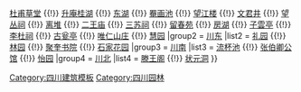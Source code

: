 {{Navbox
|name = 四川园林
|title = [[四川园林]]
|titlestyle =
|image = 
|style = text-align:left;
|groupstyle =
|state = {{{state<includeonly>|collapsed</includeonly>}}}
|group1 = [[川西]]
|list1 = [[成都武侯祠|武侯祠]] {{!}} [[杜甫草堂]] {{!}} [[升庵桂湖]] {{!}} [[新繁东湖|东湖]] {{!}} [[罨画池]] {{!}} [[望江楼]] {{!}} [[文君井]] {{!}} [[望丛祠]] {{!}} [[离堆公园|离堆]] {{!}} [[二王庙]] {{!}} [[三苏祠]] {{!}} [[留春苑]] {{!}} [[房湖]] {{!}} [[子雲亭]] {{!}} [[李杜祠]] {{!}} [[古瓮亭]] {{!}} [[唯仁山庄]] {{!}} [[慧园]]
|group2 = [[川东]]
|list2 = [[鹅岭公园|礼园]] {{!}} [[重庆林园|林园]] {{!}} [[聚奎书院]] {{!}} [[石家花园]]
|group3 = [[川南]]
|list3 = [[流杯池]] {{!}} [[张伯卿公馆]] {{!}} [[夕佳山民居|怡园]] 
|group4 = [[川北]]
|list4 = [[滕王阁 (阆中)|滕王阁]] {{!}} [[状元洞]]
}}
<noinclude>
[[Category:四川建筑模板]]
[[Category:四川园林]]
</noinclude>